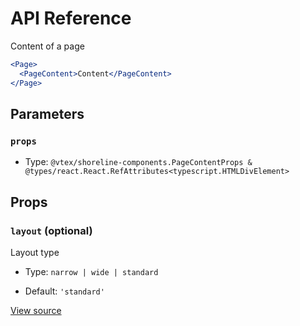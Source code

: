 # API Reference

Content of a page

```jsx
<Page>
  <PageContent>Content</PageContent>
</Page>
```

## Parameters

### `props`

- Type: `@vtex/shoreline-components.PageContentProps & @types/react.React.RefAttributes<typescript.HTMLDivElement>`

## Props

### `layout` (optional)

Layout type

- Type: `narrow | wide | standard`

- Default: `'standard'`

[View source](https://github.com/vtex/shoreline/blob/18b8ed5ed/packages/components/src/page/page-content.tsx#L14)
